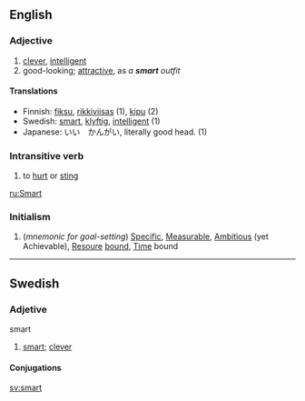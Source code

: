 {{rfc}}
<!--removed the noun section...put it back if there really is one-->
==English==
===Adjective===
#[[clever]], [[intelligent]]
#good-looking; [[attractive]], as ''a '''smart''' outfit''

====Translations====
*Finnish: [[fiksu]], [[rikkiviisas]] (1), [[kipu]] (2)
*Swedish: [[smart#Swedish|smart]], [[klyftig]], [[intelligent]] (1)
*Japanese: いい　かんがい, literally good head. (1)

===Intransitive verb===
#to [[hurt]] or [[sting]]

[[ru:Smart]]

===Initialism===
#(''mnemonic for goal-setting'') [[Specific]], [[Measurable]], [[Ambitious]] (yet Achievable), [[Resoure]] [[bound]], [[Time]] bound

----
==Swedish==
===Adjetive===
;smart
#[[smart]]; [[clever]]
====Conjugations====
{{sv-adj|smart|smart|smarte|smarta|smartare|smartaste|smartaste|smartast}}

[[sv:smart]]